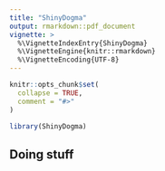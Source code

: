 ```yaml
---
title: "ShinyDogma"
output: rmarkdown::pdf_document
vignette: >
  %\VignetteIndexEntry{ShinyDogma}
  %\VignetteEngine{knitr::rmarkdown}
  %\VignetteEncoding{UTF-8}
---
```


```r
knitr::opts_chunk$set(
  collapse = TRUE,
  comment = "#>"
)
```

```r
library(ShinyDogma)
```
## Doing stuff
